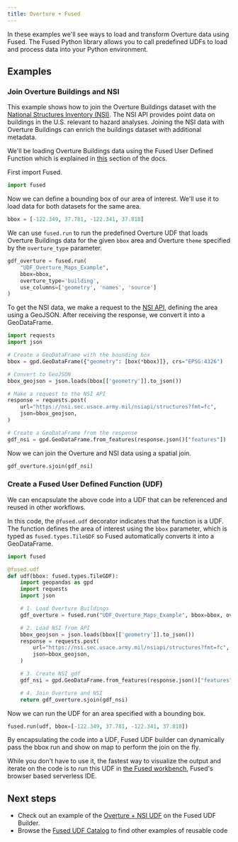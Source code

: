 ```yaml
---
title: Overture + Fused
---
```


In these examples we'll see ways to load and transform Overture data using Fused. The Fused Python library allows you to call predefined UDFs to load and process data into your Python environment. 

## Examples

### Join Overture Buildings and NSI

This example shows how to join the Overture Buildings dataset with the [National Structures Inventory (NSI)](https://www.hec.usace.army.mil/confluence/nsi/technicalreferences/latest/technical-documentation). The NSI API provides point data on buildings in the U.S. relevant to hazard analyses. Joining the NSI data with Overture Buildings can enrich the buildings dataset with additional metadata.

We'll be loading Overture Buildings data using the Fused User Defined Function which is explained in [this](/getting-data/fused/) section of the docs. 



First import Fused.

```python
import fused
```

Now we can define a bounding box of our area of interest. We'll use it to load data for both datasets for the same area.

```python
bbox = [-122.349, 37.781, -122.341, 37.818]
```

We can use `fused.run` to run the predefined Overture UDF that loads Overture Buildings data for the given `bbox` area and Overture `theme` specified by the `overture_type` parameter.

```python
gdf_overture = fused.run(
    "UDF_Overture_Maps_Example", 
    bbox=bbox, 
    overture_type='building', 
    use_columns=['geometry', 'names', 'source']
)
```

To get the NSI data, we make a request to the [NSI API](https://www.hec.usace.army.mil/confluence/nsi/technicalreferences/latest/api-reference-guide), defining the area using a GeoJSON. After receiving the response, we convert it into a GeoDataFrame.

```python
import requests
import json

# Create a GeoDataFrame with the bounding box
bbox = gpd.GeoDataFrame({"geometry": [box(*bbox)]}, crs="EPSG:4326")

# Convert to GeoJSON
bbox_geojson = json.loads(bbox[['geometry']].to_json())

# Make a request to the NSI API
response = requests.post(
    url="https://nsi.sec.usace.army.mil/nsiapi/structures?fmt=fc",
    json=bbox_geojson,
)

# Create a GeoDataFrame from the response
gdf_nsi = gpd.GeoDataFrame.from_features(response.json()["features"])
```

Now we can join the Overture and NSI data using a spatial join.

```python
gdf_overture.sjoin(gdf_nsi)
```

### Create a Fused User Defined Function (UDF)

We can encapsulate the above code into a UDF that can be referenced and reused in other workflows. 

In this code, the `@fused.udf` decorator indicates that the function is a UDF. The function defines the area of interest using the `bbox` parameter, which is typed as `fused.types.TileGDF` so Fused automatically converts it into a GeoDataFrame.


```python
import fused

@fused.udf
def udf(bbox: fused.types.TileGDF):
    import geopandas as gpd
    import requests
    import json

    # 1. Load Overture Buildings
    gdf_overture = fused.run("UDF_Overture_Maps_Example", bbox=bbox, overture_type='building')

    # 2. Load NSI from API
    bbox_geojson = json.loads(bbox[['geometry']].to_json())
    response = requests.post(
        url="https://nsi.sec.usace.army.mil/nsiapi/structures?fmt=fc",
        json=bbox_geojson,
    )

    # 3. Create NSI gdf
    gdf_nsi = gpd.GeoDataFrame.from_features(response.json()["features"])

    # 4. Join Overture and NSI
    return gdf_overture.sjoin(gdf_nsi)
```


Now we can run the UDF for an area specified with a bounding box. 

```python
fused.run(udf, bbox=[-122.349, 37.781, -122.341, 37.818]) 
```


By encapsulating the code into a UDF, Fused UDF builder can dynamically pass the bbox run and show on map to perform the join on the fly. 

While you don't have to use it, the fastest way to visualize the output and iterate on the code is to run this UDF in [the Fused workbench](https://www.fused.io/workbench/catalog/Overture_Nsi-dd89972c-ce30-4544-ba0f-81fc09f5bbef), Fused's browser based serverless IDE. 

## Next steps
- Check out an example of the [Overture + NSI UDF](https://www.fused.io/workbench/catalog/Overture_Nsi-dd89972c-ce30-4544-ba0f-81fc09f5bbef) on the Fused UDF Builder.
- Browse the [Fused UDF Catalog](https://www.fused.io/workbench/catalog) to find other examples of reusable code
